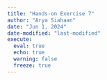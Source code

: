 ```yaml
---
title: "Hands-on Exercise 7"
author: "Arya Siahaan"
date: "Jun 1, 2024"
date-modified: "last-modified"
execute: 
  eval: true
  echo: true
  warning: false
  freeze: true
---
```


# 

# 
